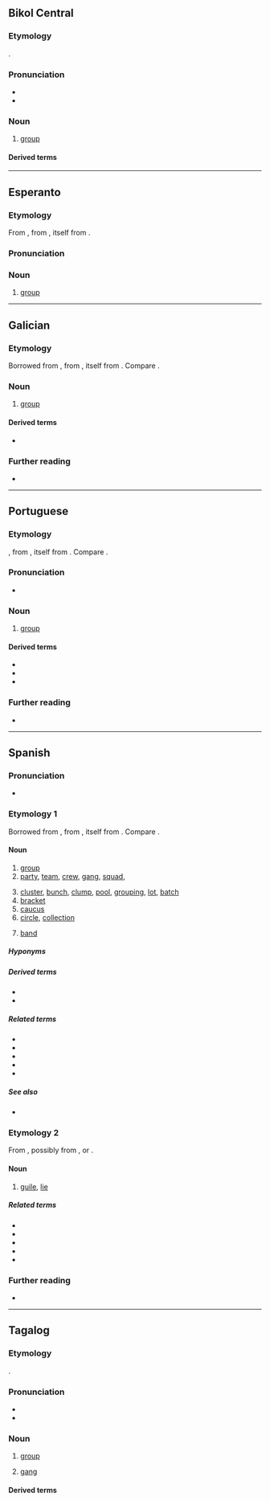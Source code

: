 ==Bikol Central==

===Etymology===
{{bor+|bcl|es|grupo}}.

===Pronunciation===
* {{hyph|bcl|gru|po}}
* {{bcl-IPA}}

===Noun===
{{head|bcl|noun}}

# [[group]]
#: {{syn|bcl|dupil|pugro}}

====Derived terms====
{{der3|bcl|maggrupo|grupohon|kagrupo}}

----

==Esperanto==

===Etymology===
From {{der|eo|it|gruppo}}, from {{der|eo|VL.|*cruppo}}, itself from {{der|eo|gem-pro|*kruppaz|t=lump, round mass, body, crop}}.

===Pronunciation===
{{eo-IPA|a=LL-Q143 (epo)-Lepticed7-grupo.wav}}

===Noun===
{{eo-head}}

# [[group]]

----

==Galician==

===Etymology===
Borrowed from {{bor|gl|it|gruppo}}, from {{der|gl|VL.|*cruppo}}, itself from {{der|gl|gem-pro|*kruppaz|t=lump, round mass, body, crop}}. Compare {{cog|RL.|grupus}}.

===Noun===
{{gl-noun|m}}

# [[group]]

====Derived terms====
* {{l|gl|agrupar}}

===Further reading===
* {{R:gl:DRAG}}

----

==Portuguese==

===Etymology===
{{bor+|pt|it|gruppo}}, from {{der|pt|VL.|*cruppo}}, itself from {{der|pt|gem-pro|*kruppaz|t=lump, round mass, body, crop}}. Compare {{cog|RL.|grupus}}.

===Pronunciation===
{{pt-IPA}}
* {{hyphenation|pt|gru|po}}

===Noun===
{{pt-noun|m}}

# [[group]]

====Derived terms====
* {{l|pt|agrupar}}
* {{l|pt|grupar}}
* {{l|pt|grupal}}

===Further reading===
* {{R:pt:Priberam}}

----

==Spanish==

===Pronunciation===
{{es-IPA}}
* {{hyphenation|es|gru|po}}

===Etymology 1===
Borrowed from {{bor|es|it|gruppo}}, from {{der|es|VL.|*cruppo}}, itself from {{der|es|gem-pro|*kruppaz|t=lump, round mass, body, crop}}. Compare {{cog|RL.|grupus}}.

====Noun====
{{es-noun|m}}

# [[group]]
# [[party]], [[team]], [[crew]], [[gang]], [[squad]], {{q|when interchangeable with "''group''"}}
#: {{ux|es|El '''grupo''' de abordaje está listo con sus billetes en la mano.|The boarding '''party''' is ready with their tickets in hand.}}
# [[cluster]], [[bunch]], [[clump]], [[pool]], [[grouping]], [[lot]], [[batch]]
# [[bracket]] {{gloss|range}}
# [[caucus]] {{q|non-electoral}} {{gloss|i.e. a grouping of members}}
# [[circle]], [[collection]] {{gloss|social, of people}}
# {{lb|es|music}} [[band]]

=====Hyponyms=====
{{col3|es
|grupo abeliano
|grupo corona
|grupo de la muerte
|grupo de trabajo
|grupo étnico
|{{l|es|grupo de presión||lobby, pressure group}}
|{{l|es|grupo de edad||age group, age range, age bracket}}
|grupo funcional
|grupo saliente
|grupo sanguíneo
|grupo social
}}

=====Derived terms=====
* {{l|es|Grupo Local}}
* {{l|es|teoría de grupos}}

=====Related terms=====
* {{l|es|agrupar}}
* {{l|es|grupa}}
* {{l|es|grupal|pos=a}}
* {{l|es|grupada}}
* {{l|es|grupero}}

=====See also=====
* {{l|es|banda}}

===Etymology 2===
From {{cog|Lunfardo|-}}, possibly from {{der|es|fr|croupier}}, or {{der|es|it|groppo}}.

====Noun====
{{es-noun|m}}

# {{lb|es|Chile|Argentina|Uruguay|colloquial}} [[guile]], [[lie]]
#: {{syn|es|patraña|mentira|chamullo|cuento|embuste}}

=====Related terms=====
* {{l|es|grupiento}}
* {{l|es|grupí}}
* {{l|es|engrupido}}
* {{l|es|engrupir}}
* {{l|es|engrupo}}

===Further reading===
* {{R:es:DRAE}}

----

==Tagalog==

===Etymology===
{{bor+|tl|es|grupo}}.

===Pronunciation===
* {{hyph|tl|gru|po}}
* {{tl-IPA}}

===Noun===
{{tl-noun}}

# [[group]]
#: {{syn|tl|pangkat|pulutong}}
# [[gang]]
#: {{syn|tl|barkada|barkadahan}}

====Derived terms====
{{der3|tl|grupo-grupo|grupo-grupuhan|grupuhin|paggrupo}}
